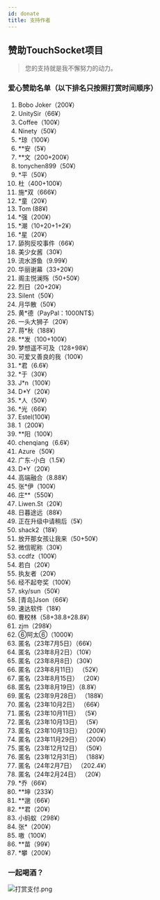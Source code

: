 ```yaml
---
id: donate
title: 支持作者
---
```



## 赞助TouchSocket项目
> 您的支持就是我不懈努力的动力。


### 爱心赞助名单（以下排名只按照打赏时间顺序）

1. Bobo Joker（200¥）
2. UnitySir（66¥）
3. Coffee（100¥）
4. Ninety（50¥）
5. *琼（100¥）
6. **安（5¥）
7. **文（200+200¥）
8. tonychen899（50¥）
9. *平（50¥）
10. 杜（400+100¥）
11. 施*双（666¥）
12. *童（20¥）
13. Tom (88¥)
14. *强（200¥）
15. *潮（10+20+1+2¥）
16. *星（20¥）
17. 舔狗反咬事件（66¥）
18. 美少女酱（30¥）
19. 流水游鱼（9.99¥）
20. 华丽谢幕（33+20¥）
21. 阁主悦澜殇（50+50¥）
22. 烈日（20+20¥）
23. Silent（50¥）
24. 月华散（50¥）
25. 黄*德（PayPal：1000NT$）
26. 一头大狮子（20¥）
27. 蒋*秋（188¥）
28. **发（100+100¥）
29. 梦想遥不可及（128+98¥）
30. 可爱又善良的我（100¥）
31. *君（6.6¥）
32. *于（30¥）
33. J*n（100¥）
34. D*Y（20¥）
35. *人（50¥）
36. *光（66¥）
37. Estel(100¥)
38. 1（200¥）
39. **阳（100¥）
40. chenqiang（6.6¥）
41. Azure（50¥）
42. 广东-小白（1.5¥）
43. D*Y（20¥）
44. 高端融合（8.88¥）
45. 张*伊（100¥）
46. 庄**（550¥）
47. Liwen.St（20¥）
48. 日暮途远（88¥）
49. 正在升级中请稍后（5¥）
50. shack2（18¥）
51. 放开那女孩让我来（50+50¥）
52. 微信昵称（30¥）
53. ccdfz（100¥）
54. 若白（20¥）
55. 执友者（20¥）
56. 经不起夸奖（100¥）
57. sky/sun（50¥）
58. [青岛]Json（66¥）
59. 速达软件（18¥）
60. 曹校林（58+38.8+28.8¥）
61. zjm（298¥）
62. ⑥阿太⑥（1000¥）
63. 匿名（23年7月5日）（66¥）
64. 匿名（23年8月2日）（10¥）
65. 匿名（23年8月8日）（30¥）
66. 匿名（23年8月11日） （52¥）
67. 匿名（23年8月15日） （20¥）
68. 匿名（23年8月19日）（8.8¥）
69. 匿名（23年9月28日） （188¥）
70. 匿名（23年10月2日） （66¥）
71. 匿名（23年10月11日） （5¥）
72. 匿名（23年10月13日） （5¥）
73. 匿名（23年10月13日） （200¥）
74. 匿名（23年11月29日） （200¥）
75. 匿名（23年12月12日） （50¥）
76. 匿名（23年12月31日） （188¥）
77. 匿名（24年2月7日） （202.4¥）
78. 匿名（24年2月24日） （20¥）
79. *乔（66¥）
80. **坤（233¥）
81. **邈（66¥）
82. **君（20¥）
83. 小蚂蚁（298¥）
84. 张*（200¥）
85. 嗷（100¥）
86. **苗（99¥）
87. *攀（200¥）

### 一起喝酒？

![打赏支付.png](@site/static/img/docs/donate-1.png)


